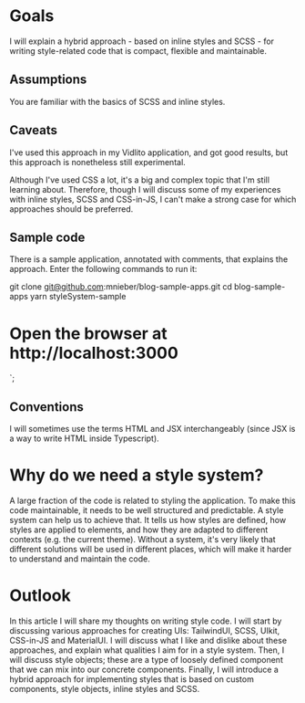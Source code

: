 # Goals

I will explain a hybrid approach - based on inline styles and SCSS - for writing style-related code that is compact,
flexible and maintainable.

## Assumptions

You are familiar with the basics of SCSS and inline styles.

## Caveats

I've used this approach in my Vidlito application, and got good results, but this approach is nonetheless
still experimental.

Although I've used CSS a lot, it's a big and complex topic that I'm still learning about. Therefore, though I will
discuss some of my experiences with inline styles, SCSS and CSS-in-JS, I can't make a strong case for which
approaches should be preferred.

## Sample code

There is a sample application, annotated with comments, that explains the approach. Enter the following commands to run it:

git clone git@github.com:mnieber/blog-sample-apps.git
cd blog-sample-apps
yarn styleSystem-sample
# Open the browser at http://localhost:3000
`;

<CodeSnippet
  lang="bash"
  addMb
  code={code1}
/>

## Conventions

I will sometimes use the terms HTML and JSX interchangeably (since JSX is a way to write HTML inside Typescript).

# Why do we need a style system?

A large fraction of the code is related to styling the application. To make this code maintainable, it needs to be
well structured and predictable. A style system can help us to achieve that. It tells us how styles are defined,
how styles are applied to elements, and how they are adapted to different contexts (e.g. the current theme). Without a system,
it's very likely that different solutions will be used in different places, which will make it harder
to understand and maintain the code.

# Outlook

In this article I will share my thoughts on writing style code. I will start by discussing various approaches for creating
UIs: TailwindUI, SCSS, UIkit, CSS-in-JS and MaterialUI. I will discuss what I like and dislike about these approaches,
and explain what qualities I aim for in a style system. Then, I will discuss style objects; these are a type of loosely defined component
that we can mix into our concrete components. Finally, I will introduce a hybrid approach for implementing styles that is based on
custom components, style objects, inline styles and SCSS.
